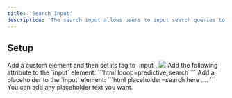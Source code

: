 ```yaml
---
title: 'Search Input'
description: 'The search input allows users to input search queries to see products in the search list.'
---
```



## Setup
<Steps>
<Step title="Search Input">
Add a custom element and then set its tag to `input`.
<Frame>
<img src="/images/search-input-tag.png" />
</Frame>
</Step>
<Step title="Search Input - Attribute">
 Add the following attribute to the `input` element:
    ```html
    looop=predictive_search
    ```
</Step>
<Step title="Search Input - Placeholder">
Add a placeholder to the `input` element:
    ```html
    placeholder=search here ....
    ```
    <Note>
    You can add any placeholder text you want.
    </Note>
</Step>
</Steps>